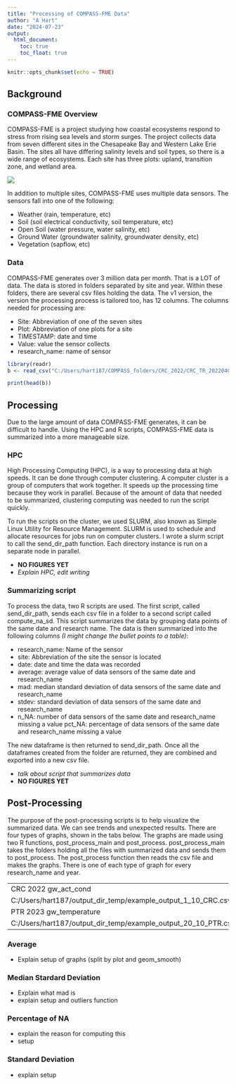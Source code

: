 ```yaml
---
title: "Processing of COMPASS-FME Data"
author: "A Hart"
date: "2024-07-23"
output: 
  html_document:
    toc: true
    toc_float: true
---
```


```r
knitr::opts_chunk$set(echo = TRUE)
```

## Background
### COMPASS-FME Overview
COMPASS-FME is a project studying how coastal ecosystems respond to stress from rising sea levels and storm surges.  The project collects data from seven different sites in the Chesapeake Bay and Western Lake Erie Basin.  The sites all have differing salinity levels and soil types, so there is a wide range of ecosystems.  Each site has three plots: upland, transition zone, and wetland area.

<img src ="C:/Users/hart187/OneDrive - PNNL/Documents/compass-sites.png">

In addition to multiple sites, COMPASS-FME uses multiple data sensors.  The sensors fall into one of the following: 

- Weather (rain, temperature, etc)
- Soil (soil electrical conductivity, soil temperature, etc)
- Open Soil (water pressure, water salinity, etc)
- Ground Water (groundwater salinity, groundwater density, etc)
- Vegetation (sapflow, etc)

### Data
COMPASS-FME generates over 3 million data per month.  That is a LOT of data.  The data is stored in folders separated by site and year.  Within these folders, there are several csv files holding the data.  The v1 version, the version the processing process is tailored too, has 12 columns.  The columns needed for processing are: 

- Site: Abbreviation of one of the seven sites
- Plot: Abbreviation of one plots for a site
- TIMESTAMP: date and time
- Value: value the sensor collects
- research_name: name of sensor

```r
library(readr)
b <- read_csv("C:/Users/hart187/COMPASS_folders/CRC_2022/CRC_TR_20220401-20220430_L1_v1-0.csv", show_col_types = FALSE)

print(head(b))
```

## Processing
Due to the large amount of data COMPASS-FME generates, it can be difficult to handle.  Using the HPC and R scripts, COMPASS-FME data is summarized into a more manageable size.

### HPC
High Processing Computing (HPC), is a way to processing data at high speeds.  It can be done through computer clustering.  A computer cluster is a group of computers that work together.  It speeds up the processing time because they work in parallel.  Because of the amount of data that needed to be summarized, clustering computing was needed to run the script quickly.

To run the scripts on the cluster, we used SLURM, also known as Simple Linux Utility for Resource Management.  SLURM is used to schedule and allocate resources for jobs run on computer clusters.  I wrote a slurm script to call the send_dir_path function.  Each directory instance is run on a separate node in parallel.


- **NO FIGURES YET**
- *Explain HPC, edit writing*

### Summarizing script
To process the data, two R scripts are used.  The first script, called send_dir_path, sends each csv file in a folder to a second script called compute_na_sd.  This script summarizes the data by grouping data points of the same date and research name.  The data is then summarized into the following columns *(I might change the bullet points to a table)*: 

- research_name: Name of the sensor
- site: Abbreviation of the site the sensor is located
- date: date and time the data was recorded
- average: average value of data sensors of the same date and research_name
- mad: median standard deviation of data sensors of the same date and research_name
- stdev: standard deviation of data sensors of the same date and research_name
- n_NA: number of data sensors of the same date and research_name missing a value
pct_NA: percentage of data sensors of the same date and research_name missing a value

The new dataframe is then returned to send_dir_path.  Once all the dataframes created from the folder are returned, they are combined and exported into a new csv file.

- *talk about script that summarizes data*
- **NO FIGURES YET**

## Post-Processing {.tabset}
The purpose of the post-processing scripts is to help visualize the summarized data.  We can see trends and unexpected results.  There are four types of graphs, shown in the tabs below.  The graphs are made using two R functions, post_process_main and post_process.  post_process_main takes the folders holding all the files with summarized data and sends them to post_process.  The post_process function then reads the csv file and makes the graphs.  There is one of each type of graph for every research_name and year.

----------
CRC 2022 gw_act_cond
C:/Users/hart187/output_dir_temp/example_output_1_10_CRC.csv
PTR 2023 gw_temperature
C:/Users/hart187/output_dir_temp/example_output_20_10_PTR.csv
----------

### Average
- Explain setup of graphs (split by plot and geom_smooth)

### Median Stardard Deviation
- Explain what mad is
- explain setup and outliers function

### Percentage of NA
- explain the reason for computing this
- setup

### Standard Deviation
- explain setup
